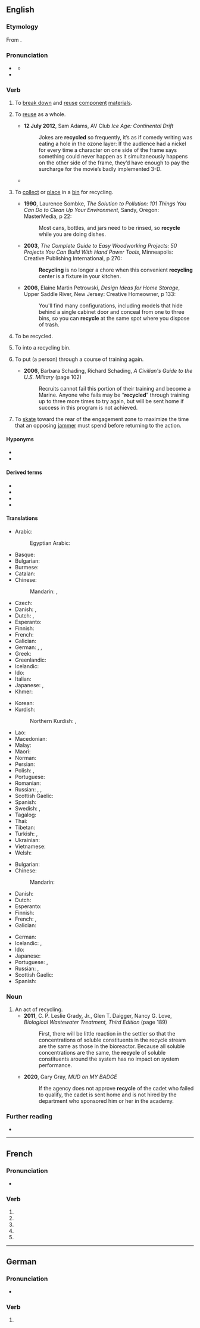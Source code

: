 {{also|recyclé}}
==English==

===Etymology===
From {{prefix|en|re|cycle}}.

===Pronunciation===
* {{a|GA}} {{IPA|en|/ɹəˈsaɪkəl/|/ɹɪˈsaɪkəl/|/ɹiˈsaɪkəl/}}
** {{audio|en|LL-Q1860 (eng)-Vealhurl-recycle.wav|Audio (RP)}}
* {{rhymes|en|aɪkəl|s=3}}

===Verb===
{{en-verb}}

# {{lb|en|transitive}} To [[break down]] and [[reuse]] [[component]] [[material]]s.
#: {{ux|en|Both paper and plastic can be '''recycled'''.}}
# {{lb|en|transitive}} To [[reuse]] as a whole.
#* '''12 July 2012''', Sam Adams, AV Club ''Ice Age: Continental Drift''
#*: Jokes are '''recycled''' so frequently, it’s as if comedy writing was eating a hole in the ozone layer: If the audience had a nickel for every time a character on one side of the frame says something could never happen as it simultaneously happens on the other side of the frame, they’d have enough to pay the surcharge for the movie’s badly implemented 3-D.
#* {{quote-journal|en|author=Paul Rees|title=Finn Russell masterminds historic Scotland victory over England|url=https://www.theguardian.com/sport/2018/feb/24/scotland-england-six-nations-match-report|archiveurl=https://web.archive.org/web/20180422092213/https://www.theguardian.com/sport/2018/feb/24/scotland-england-six-nations-match-report|archivedate=22 April 2018|newspaper={{w|The Guardian}}|location=London|date=24 February 2018|passage=He &#91;[[w:Huw Jones (rugby union)|Huw Jones]]&#93; was hauled down in England’s 22 but, when the ball was quickly recycled, [[w:Finn Russell|[Finn] Russell]]’s miss-pass gave {{w|Sean Maitland}} the room to score in the left corner.}}
# {{lb|en|transitive}} To [[collect]] or [[place]] in a [[bin]] for recycling.
#* '''1990''', Laurence Sombke, ''The Solution to Pollution: 101 Things You Can Do to Clean Up Your Environment'', Sandy, Oregon: MasterMedia, p 22:
#*: Most cans, bottles, and jars need to be rinsed, so '''recycle''' while you are doing dishes.
#* '''2003''', ''The Complete Guide to Easy Woodworking Projects: 50 Projects You Can Build With Hand Power Tools'', Minneapolis: Creative Publishing International, p 270:
#*: '''Recycling''' is no longer a chore when this convenient '''recycling''' center is a fixture in your kitchen.
#* '''2006''', Elaine Martin Petrowski, ''Design Ideas for Home Storage'', Upper Saddle River, New Jersey: Creative Homeowner, p 133:
#*: You'll find many configurations, including models that hide behind a single cabinet door and conceal from one to three bins, so you can '''recycle''' at the same spot where you dispose of trash.
# {{lb|en|intransitive|ergative}} To be recycled.
#: {{ux|en|Sulfur '''recycles''' in the sulfur cycle.}}
# {{lb|en|US}} To {{ll|en|discard}} into a recycling bin.
# {{lb|en|US|military|transitive}} To put (a person) through a course of training again.
#* '''2006''', Barbara Schading, Richard Schading, ''A Civilian's Guide to the U.S. Military'' (page 102)
#*: Recruits cannot fail this portion of their training and become a Marine. Anyone who fails may be “'''recycled'''” through training up to three more times to try again, but will be sent home if success in this program is not achieved.
# {{lb|en|roller derby}} To [[skate]] toward the rear of the engagement zone to maximize the time that an opposing [[jammer]] must spend before returning to the action.
#: {{syn|en|waterfall}}

====Hyponyms====
* {{l|en|downcycle}}
* {{l|en|upcycle}}

====Derived terms====
* {{l|en|recyclable}}
* {{l|en|recyclability}}
* {{l|en|recycle bin}}
* {{l|en|recycling}}

====Translations====
{{trans-top|to break down and reuse component materials}}
* Arabic: {{t|ar|إِعَادَةْ تَدْوِير|f}}
*: Egyptian Arabic: {{t|arz|ريسايكل|m|tr=rīsāykel}}
* Basque: {{t|eu|birziklatu}}
* Bulgarian: {{t+|bg|преработвам}}
* Burmese: {{t-needed|my}}
* Catalan: {{t+|ca|reciclar}}
* Chinese:
*: Mandarin: {{t|cmn|循環再造|sc=Hani}}, {{t|cmn|循环再造|tr=xúnhuán zàizào|sc=Hani}}
* Czech: {{t+|cs|recyklovat}}
* Danish: {{t|da|genbruge}}, {{t|da|genanvende}}
* Dutch: {{t+|nl|recycleren}}, {{t+|nl|hergebruiken}}
* Esperanto: {{t|eo|recikligi}}
* Finnish: {{t+|fi|kierrättää}}
* French: {{t+|fr|recycler}}
* Galician: {{t+|gl|reciclar}}
* German: {{t+|de|wiederverwerten}}, {{t+|de|recyceln}}, {{t+|de|recyclen}}
* Greek: {{t+|el|ανακυκλώνω}}
* Greenlandic: {{t|kl|atoqqippaa}}
* Icelandic: {{t|is|endurvinna}}
* Ido: {{t+|io|ricikligar}}
* Italian: {{t+|it|riciclare}}
* Japanese: {{t+|ja|再生|tr=さいせいする, saisei suru|alt=再生する|sc=Jpan}}, {{t+|ja|リサイクル|tr=risaikuru suru|alt=リサイクルする|sc=Jpan}}
* Khmer: {{t-needed|km}}
{{trans-mid}}
* Korean: {{t|ko|재활용하다}}
* Kurdish:
*: Northern Kurdish: {{t+|kmr|veçerxandin}}, {{t|kmr|veçerxîn}}
* Lao: {{t-needed|lo}}
* Macedonian: {{t|mk|рецикли́ра}}
* Malay: {{t|ms|kitar semula}}
* Maori: {{t|mi|hangarua}}
* Norman: {{t|nrf|r'cyclier}}
* Persian: {{t|fa|بازیافت کردن|tr=bâzyâft kardan|sc=fa-Arab}}
* Polish: {{t+|pl|przetwarzać|impf}}, {{t+|pl|przetworzyć|pf}}
* Portuguese: {{t|pt|reciclar}}
* Romanian: {{t+|ro|recicla}}
* Russian: {{t+|ru|рециркули́ровать|impf|pf}}, {{t+|ru|перераба́тывать|impf}}, {{t+|ru|перерабо́тать|pf}}
* Scottish Gaelic: {{t|gd|ath-chuairtich}}
* Spanish: {{t+|es|reciclar}}
* Swedish: {{t+|sv|återvinna}}, {{t+|sv|återanvända}}
* Tagalog: {{t|tl|paliikot}}
* Thai: {{t+|th|รีไซเคิล}}
* Tibetan: {{t-needed|bo}}
* Turkish: {{t+|tr|geri dönüşüm}}, {{t|tr|geri dönüştürmek}}
* Ukrainian: {{t|uk|переробля́ти|impf|sc=Cyrl}}
* Vietnamese: {{t|vi|tái chế}}
* Welsh: {{t+|cy|ailgylchu}}
{{trans-bottom}}

{{trans-top|to reuse as a whole}}
* Bulgarian: {{t|bg|използвам отново}}
* Chinese:
*: Mandarin: {{t+|cmn|再利用|tr=zaìlìyòng|sc=Hani}}
* Danish: {{t|da|genbruge}}
* Dutch: {{t|nl|herbruiken}}
* Esperanto: {{t|eo|reuzi}}
* Finnish: {{t+|fi|kierrättää}}
* French: {{t+|fr|recycler}}, {{t+|fr|réutiliser}}
* Galician: {{t|gl|reusar}}
{{trans-mid}}
* German: {{t+|de|wiederverwerten}}
* Icelandic: {{t|is|endurnota}}, {{t|is|endurnýta}}
* Ido: {{t|io|reciklar}}
* Japanese: {{t+|ja|再利用|tr=さいりようする, sairiyō suru|alt=再利用する|sc=Jpan}}
* Portuguese: {{t|pt|reciclar}}, {{t+|pt|reusar}}
* Russian: {{t|ru|[[повто́рно]] [[испо́льзовать]]|impf|pf}}, {{t+|ru|рециркули́ровать|impf|pf}}
* Scottish Gaelic: {{t|gd|ath-chuairtich}}
* Spanish: {{t+|es|reusar}}
{{trans-bottom}}

===Noun===
{{en-noun}}

# An act of recycling.
#* '''2011''', C. P. Leslie Grady, Jr., Glen T. Daigger, Nancy G. Love, ''Biological Wastewater Treatment, Third Edition'' (page 189)
#*: First, there will be little reaction in the settler so that the concentrations of soluble constituents in the recycle stream are the same as those in the bioreactor. Because all soluble concentrations are the same, the '''recycle''' of soluble constituents around the system has no impact on system performance.
#* '''2020''', Gary Gray, ''MUD on MY BADGE''
#*: If the agency does not approve '''recycle''' of the cadet who failed to qualify, the cadet is sent home and is not hired by the department who sponsored him or her in the academy.

===Further reading===
* {{pedia|recycling}}

----

==French==

===Pronunciation===
* {{fr-IPA}}

===Verb===
{{head|fr|verb form}}

# {{inflection of|fr|recycler||1|s|pres|indc}}
# {{inflection of|fr|recycler||3|s|pres|indc}}
# {{inflection of|fr|recycler||1|s|pres|subj}}
# {{inflection of|fr|recycler||3|s|pres|subj}}
# {{inflection of|fr|recycler||2|s|impr}}

----

==German==

===Pronunciation===
* {{audio|de|De-recycle.ogg|Audio}}

===Verb===
{{head|de|verb form}}

# {{verb form of|de|recyceln||1|s|pres|;|1//3|s|sub|I|;|s|imp}}